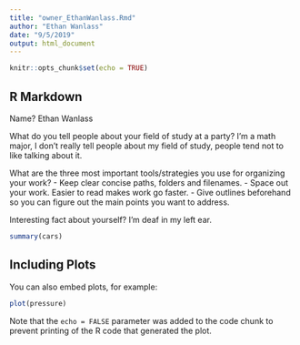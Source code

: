 ```yaml
---
title: "owner_EthanWanlass.Rmd"
author: "Ethan Wanlass"
date: "9/5/2019"
output: html_document
---
```


```r
knitr::opts_chunk$set(echo = TRUE)
```

## R Markdown

Name? 
Ethan Wanlass

What do you tell people about your field of study at a party? 
I'm a math major, I don't really tell people about my field of study, people tend not to like talking about it.  

What are the three most important tools/strategies you use for organizing your work? 
  - Keep clear concise paths, folders and filenames. 
  - Space out your work. Easier to read makes work go faster. 
  - Give outlines beforehand so you can figure out the main points you want to address. 

Interesting fact about yourself? 
I'm deaf in my left ear. 

```r
summary(cars)
```

## Including Plots

You can also embed plots, for example:

```r
plot(pressure)
```

Note that the `echo = FALSE` parameter was added to the code chunk to prevent printing of the R code that generated the plot.
